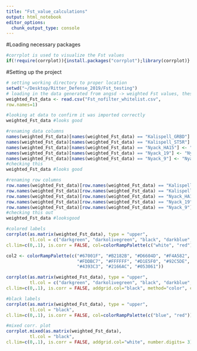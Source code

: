 ```yaml
---
title: "Fst_value_calculations"
output: html_notebook
editor_options: 
  chunk_output_type: console
---
```


#Loading necessary packages
```r
#corrplot is used to visualize the Fst values
if(!require(corrplot)){install.packages("corrplot");library(corrplot)}
```


#Setting up the project
```r
# setting working directory to proper location
setwd("~/Desktop/Ritter_Defense_2019/Fst_testing")
# loading in the data generated from angsd -> weighted Fst values, these were organized into a datafrome in excel and saved as a csv
weighted_Fst_data <- read.csv("Fst_nofilter_whitelist.csv", 
row.names=1)

#looking at data to confirm it was imported correctly
weighted_Fst_data #looks good

#renaming data columns
names(weighted_Fst_data)[names(weighted_Fst_data) == "Kalispell_GRBD"] <- "Kalispell GRBD"
names(weighted_Fst_data)[names(weighted_Fst_data) == "Kalispell_ST5R"] <- "Kalispell ST5R"
names(weighted_Fst_data)[names(weighted_Fst_data) == "Nyack_HA15"] <- "Nyack HA15"
names(weighted_Fst_data)[names(weighted_Fst_data) == "Nyack_19"] <- "Nyack HA19"
names(weighted_Fst_data)[names(weighted_Fst_data) == "Nyack_9"] <- "Nyack HA9"
#checking this
weighted_Fst_data #looks good

#renaming row columns
row.names(weighted_Fst_data)[row.names(weighted_Fst_data) == "Kalispell_GRBD"] <- "Kalispell GRBD"
row.names(weighted_Fst_data)[row.names(weighted_Fst_data) == "Kalispell_ST5R"] <- "Kalispell ST5R"
row.names(weighted_Fst_data)[row.names(weighted_Fst_data) == "Nyack_HA15"] <- "Nyack HA15"
row.names(weighted_Fst_data)[row.names(weighted_Fst_data) == "Nyack_19"] <- "Nyack HA19"
row.names(weighted_Fst_data)[row.names(weighted_Fst_data) == "Nyack_9"] <- "Nyack HA9"
#checking this out
weighted_Fst_data #looksgood
```

```r
#colored labels
corrplot(as.matrix(weighted_Fst_data), type = "upper", 
         tl.col = c("darkgreen", "darkolivegreen", "black", "darkblue", "dodgerblue", "cyan"), 
cl.lim=c(0,.1), is.corr = FALSE, col=colorRampPalette(c("white", "red"))(100), addgrid.col="black", method="color", cl.ratio = 0.2, tl.pos="dt", number.cex=2)

col2 <- colorRampPalette(c("#67001F", "#B2182B", "#D6604D", "#F4A582",
                           "#FDDBC7", "#FFFFFF", "#D1E5F0", "#92C5DE",
                           "#4393C3", "#2166AC", "#053061"))

corrplot(as.matrix(weighted_Fst_data), type = "upper", 
         tl.col = c("darkgreen", "darkolivegreen", "black", "darkblue", "dodgerblue", "cyan"), 
cl.lim=c(0,.1), is.corr = FALSE, addgrid.col="black", method="color", cl.ratio = 0.2, tl.pos="dt", number.cex=2, addCoef.col= "black", tl.cex = 1.5, number.digits=4)

#black labels
corrplot(as.matrix(weighted_Fst_data), type = "upper", 
         tl.col = "black",
cl.lim=c(0,.1), is.corr = FALSE, col=colorRampPalette(c("blue", "red"))(10), addgrid.col="white", method="square", cl.ratio = 0.2, tl.pos="d")

#mixed corr. plot
corrplot.mixed(as.matrix(weighted_Fst_data), 
         tl.col = "black", 
cl.lim=c(0,.1), is.corr = FALSE, addgrid.col="white", number.digits= 3)

```



